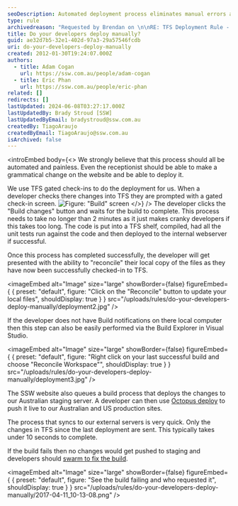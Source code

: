 ```yaml
---
seoDescription: Automated deployment process eliminates manual errors and ensures quick updates to internal webserver, Australian staging server, and US production sites.
type: rule
archivedreason: "Requested by Brendan on \n\nRE: TFS Deployment Rule - Does anyone follow this rule"
title: Do your developers deploy manually?
guid: ae32d7b5-32e1-402d-97a3-29a57546fcdb
uri: do-your-developers-deploy-manually
created: 2012-01-30T19:24:07.000Z
authors:
  - title: Adam Cogan
    url: https://ssw.com.au/people/adam-cogan
  - title: Eric Phan
    url: https://ssw.com.au/people/eric-phan
related: []
redirects: []
lastUpdated: 2024-06-08T03:27:17.000Z
lastUpdatedBy: Brady Stroud [SSW]
lastUpdatedByEmail: bradystroud@ssw.com.au
createdBy: TiagoAraujo
createdByEmail: TiagoAraujo@ssw.com.au
isArchived: false
---
```


<introEmbed
  body={<>
We strongly believe that this process should all be automated and painless. Even the receptionist should be able to make a grammatical change on the website and be able to deploy it.

We use TFS gated check-ins to do the deployment for us. When a developer checks there changes into TFS they are prompted with a gated check-in screen.
![Figure: "Build" screen](/uploads/rules/do-your-developers-deploy-manually/deployment1.jpg)
  </>}
/>
The developer clicks the "Build changes" button and waits for the build to complete. This process needs to take no longer than 2 minutes as it just makes cranky developers if this takes too long.
The code is put into a TFS shelf, compiled, had all the unit tests run against the code and then deployed to the internal webserver if successful.

Once this process has completed successfully, the developer will get presented with the ability to "reconcile" their local copy of the files as they have now been successfully checked-in to TFS.

<imageEmbed
  alt="Image"
  size="large"
  showBorder={false}
  figureEmbed={ {
    preset: "default",
    figure: "Click on the \"Reconcile\" button to update your local files",
    shouldDisplay: true
  } }
  src="/uploads/rules/do-your-developers-deploy-manually/deployment2.jpg"
/>


If the developer does not have Build notifications on there local computer then this step can also be easily performed via the Build Explorer in Visual Studio.

<imageEmbed
  alt="Image"
  size="large"
  showBorder={false}
  figureEmbed={ {
    preset: "default",
    figure: "Right click on your last successful build and choose \"Reconcile Workspace\"",
    shouldDisplay: true
  } }
  src="/uploads/rules/do-your-developers-deploy-manually/deployment3.jpg"
/>


The SSW website also queues a build process that deploys the changes to our Australian staging server. A developer can then use [Octopus deploy](/rules-to-better-octopus-deploy) to push it live to our Australian and US production sites.

The process that syncs to our external servers is very quick. Only the changes in TFS since the last deployment are sent. This typically takes under 10 seconds to complete.

If the build fails then no changes would get pushed to staging and developers should [swarm to fix the build](/do-you-swarm-to-fix-the-build).


<imageEmbed
  alt="Image"
  size="large"
  showBorder={false}
  figureEmbed={ {
    preset: "default",
    figure: "See the build failing and who requested it",
    shouldDisplay: true
  } }
  src="/uploads/rules/do-your-developers-deploy-manually/2017-04-11_10-13-08.png"
/>
